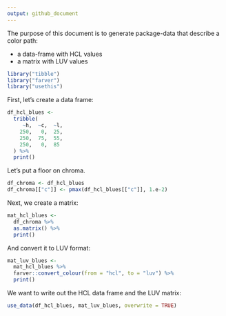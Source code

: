 ```yaml
---
output: github_document
---
```


The purpose of this document is to generate package-data that describe a color path:

- a data-frame with HCL values
- a matrix with LUV values

```r
library("tibble")
library("farver")
library("usethis")
```

First, let's create a data frame:

```r
df_hcl_blues <- 
  tribble(
     ~h,  ~c,  ~l,
    250,   0,  25,
    250,  75,  55,
    250,   0,  85
  ) %>%
  print()
```

Let's put a floor on chroma.

```r
df_chroma <- df_hcl_blues
df_chroma[["c"]] <- pmax(df_hcl_blues[["c"]], 1.e-2)
```

Next, we create a matrix:

```r
mat_hcl_blues <- 
  df_chroma %>%
  as.matrix() %>% 
  print()
```

And convert it to LUV format:

```r
mat_luv_blues <- 
  mat_hcl_blues %>%
  farver::convert_colour(from = "hcl", to = "luv") %>%
  print()
```

We want to write out the HCL data frame and the LUV matrix:

```r
use_data(df_hcl_blues, mat_luv_blues, overwrite = TRUE)
```
